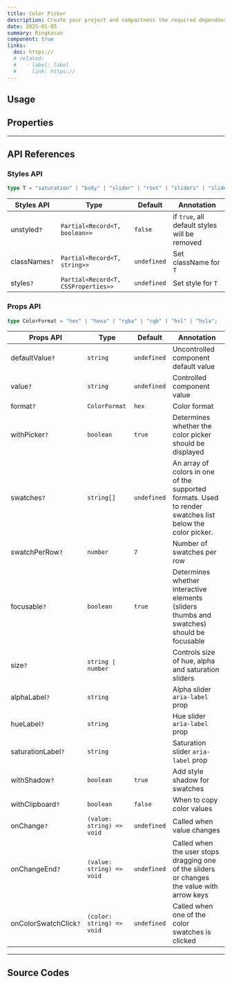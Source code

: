 ```yaml
---
title: Color Picker
description: Create your project and compactness the required dependencies.
date: 2025-01-05
summary: Ringkasan
component: true
links:
  doc: https://
  # related:
  #   - label: label
  #     link: https://
---
```


## Usage

<ColorPickerDemosUsage />

## Properties

<ColorPickerDemosConfigurator />

---

## API References

### Styles API

```ts
type T = "saturation" | "body" | "slider" | "root" | "sliders" | "sliderOverlay" | "thumb" | "saturationOverlay" | "swatches" | "swatch" | "preview" | "alphaOverlay" | "shadowOverlay" | "colorOverlay" | "childrenOverlay";
```

| Styles API    | Type                                | Default     | Annotation                                    |
| ------------- | ----------------------------------- | ----------- | --------------------------------------------- |
| unstyled`?`   | `Partial<Record<T, boolean>>`       | `false`     | if `true`, all default styles will be removed |
| classNames`?` | `Partial<Record<T, string>>`        | `undefined` | Set className for `T`                         |
| styles`?`     | `Partial<Record<T, CSSProperties>>` | `undefined` | Set style for `T`                             |

### Props API

```ts
type ColorFormat = "hex" | "hexa" | "rgba" | "rgb" | "hsl" | "hsla";
```

| Props API             | Type                      | Default     | Annotation                                                                                               |
| --------------------- | ------------------------- | ----------- | -------------------------------------------------------------------------------------------------------- |
| defaultValue`?`       | `string`                  | `undefined` | Uncontrolled component default value                                                                     |
| value`?`              | `string`                  | `undefined` | Controlled component value                                                                               |
| format`?`             | `ColorFormat`             | `hex`       | Color format                                                                                             |
| withPicker`?`         | `boolean`                 | `true`      | Determines whether the color picker should be displayed                                                  |
| swatches`?`           | `string[]`                | `undefined` | An array of colors in one of the supported formats. Used to render swatches list below the color picker. |
| swatchPerRow`?`       | `number`                  | `7`         | Number of swatches per row                                                                               |
| focusable`?`          | `boolean`                 | `true`      | Determines whether interactive elements (sliders thumbs and swatches) should be focusable                |
| size`?`               | `string \| number`        |             | Controls size of hue, alpha and saturation sliders                                                       |
| alphaLabel`?`         | `string`                  |             | Alpha slider `aria-label` prop                                                                           |
| hueLabel`?`           | `string`                  |             | Hue slider `aria-label` prop                                                                             |
| saturationLabel`?`    | `string`                  |             | Saturation slider `aria-label` prop                                                                      |
| withShadow`?`         | `boolean`                 | `true`      | Add style shadow for swatches                                                                            |
| withClipboard`?`      | `boolean`                 | `false`     | When to copy color values                                                                                |
| onChange`?`           | `(value: string) => void` | `undefined` | Called when value changes                                                                                |
| onChangeEnd`?`        | `(value: string) => void` | `undefined` | Called when the user stops dragging one of the sliders or changes the value with arrow keys              |
| onColorSwatchClick`?` | `(color: string) => void` | `undefined` | Called when one of the color swatches is clicked                                                         |

---

## Source Codes

<SourceCodes name="color-picker" />
